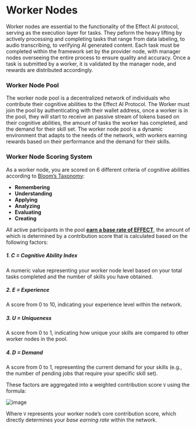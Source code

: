 # Worker Nodes

Worker nodes are essential to the functionality of the Effect AI protocol, serving as the execution layer for tasks. They peform the heavy lifting by actively processing and completing tasks that range from data labeling, to audio transcribing, to verifying AI generated content. Each task must be completed within the framework set by the provider node, with manager nodes overseeing the entire process to ensure quality and accuracy. Once a task is submitted by a worker, it is validated by the manager node, and rewards are distributed accordingly.

### Worker Node Pool

The worker node pool is a decentralized network of individuals who contribute their cognitive abilities to the Effect AI Protocol. The Worker must join the pool by authenticating with their wallet address, once a worker is in the pool, they will start to receive an passive stream of tokens based on their cognitive abilities, the amount of tasks the worker has completed, and the demand for their skill set. The worker node pool is a dynamic environment that adapts to the needs of the network, with workers earning rewards based on their performance and the demand for their skills.

### Worker Node Scoring System

As a worker node, you are scored on 6 different criteria of cognitive abilities according to [Bloom’s Taxonomy](https://pmc.ncbi.nlm.nih.gov/articles/PMC4511057/):

- **Remembering**
- **Understanding**
- **Applying**
- **Analyzing**
- **Evaluating**
- **Creating**

All active participants in the pool [**earn a base rate of EFFECT**](/protocol/incentives#static-income), the amount of which is determined by a contribution score that is calculated based on the following factors:

##### 1. C = Cognitive Ability Index

A numeric value representing your worker node level based on your total tasks completed and the number of skills you have obtained.

##### 2. E = Experience

A score from 0 to 10, indicating your experience level within the network.

##### 3. U = Uniqueness

A score from 0 to 1, indicating how unique your skills are compared to other worker nodes in the pool.

##### 4. D = Demand

A score from 0 to 1, representing the current demand for your skills (e.g., the number of pending jobs that require your specific skill set).

These factors are aggregated into a weighted contribution score `V` using the formula:

![image](../../../worker-node-formula.png)

Where `V` represents your worker node’s core contribution score, which directly determines your _base earning rate_ within the network.
